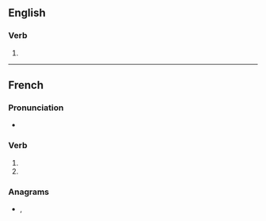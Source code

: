 {{also|policés}}

==English==

===Verb===
{{head|en|verb form}}

# {{en-third-person singular of|police}}

----

==French==

===Pronunciation===
* {{IPA|fr|/pɔ.lis/}}

===Verb===
{{head|fr|verb form}}

# {{inflection of|fr|policer||2|s|pres|indc}}
# {{inflection of|fr|policer||2|s|pres|subj}}

===Anagrams===
* {{l|fr|picoles}}, {{l|fr|picolés}}